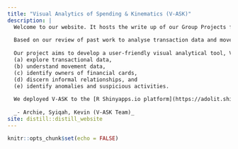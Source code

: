 ```yaml
---
title: "Visual Analytics of Spending & Kinematics (V-ASK)"
description: |
  Welcome to our website. It hosts the write up of our Group Projects for ISSS608 Visual Analytics and Applications!
  
  Based on our review of past work to analyse transaction data and movement data to surface anomalies and suspicious activities, we found a severe lack of user interactivity in data exploration and analysis. Furthermore, the prevalent use of proprietary software for visual analytics made reproducibility by the public challenging. 
  
  Our project aims to develop a user-friendly visual analytical tool, V-ASK App to,
  (a) explore transactional data, 
  (b) understand movement data, 
  (c) identify owners of financial cards, 
  (d) discern informal relationships, and 
  (e) identify anomalies and suspicious activities. 
  
  We deployed V-ASK to the [R Shinyapps.io platform](https://adolit.shinyapps.io/v-ask/) so that analytical tasks can be performed by toggling various widgets without requiring any coding or programming knowledge. To get started, please check our [User Guide](https://vapg3.netlify.app/user_guide.html).
  
  _- Archie, Syiqah, Kevin (V-ASK Team)_ 
site: distill::distill_website
---
```


```r
knitr::opts_chunk$set(echo = FALSE)
```

